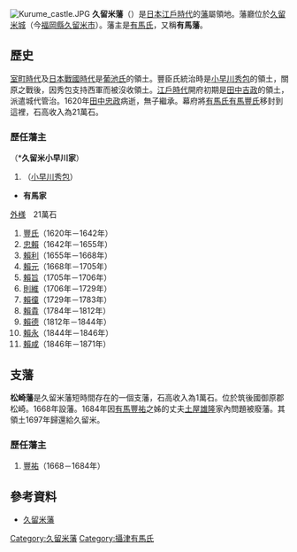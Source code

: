[[File:Kurume_castle.JPG|thumb]]
'''久留米藩'''（{{jpn|j=久留米藩|hg=くるめはん|rm=Kurume han|f=y}}）是[[日本|日本]][[江戶時代|江戶時代]]的[[藩_(日本)|藩]]屬領地。藩廳位於[[久留米城|久留米城]]（今[[福岡縣|福岡縣]][[久留米市|久留米市]]）。藩主是[[有馬氏|有馬氏]]，又稱'''有馬藩'''。

==歷史==
[[室町時代|室町時代]]及[[日本戰國時代|日本戰國時代]]是[[葡池氏|葡池氏]]的領土。豐臣氏統治時是[[小早川秀包|小早川秀包]]的領土，關原之戰後，因秀包支持西軍而被沒收領土。[[江戶時代|江戶時代]]開府初期是[[田中吉政|田中吉政]]的領土，派遣城代管治。1620年[[田中忠政|田中忠政]]病逝，無子繼承。幕府將[[有馬氏|有馬氏]][[有馬豐氏|有馬豐氏]]移封到這裡，石高收入為21萬石。

===歷任藩主===
（*'''久留米小早川家'''）
#（[[毛利秀包|小早川秀包]]）

*'''有馬家'''
[[外様大名|外様]]　21萬石
#[[有馬豐氏|豐氏]]（1620年－1642年）
#[[有馬忠賴|忠賴]]（1642年－1655年）
#[[有馬賴利|賴利]]（1655年－1668年）
#[[有馬賴元|賴元]]（1668年－1705年）
#[[有馬賴旨|賴旨]]（1705年－1706年）
#[[有馬則維|則維]]（1706年－1729年）
#[[有馬賴徸|賴徸]]（1729年－1783年）
#[[有馬賴貴|賴貴]]（1784年－1812年）
#[[有馬賴德|賴德]]（1812年－1844年）
#[[有馬賴永|賴永]]（1844年－1846年）
#[[有馬賴咸|賴咸]]（1846年－1871年）

==支藩==
'''松崎藩'''是久留米藩短時間存在的一個支藩，石高收入為1萬石。位於筑後國御原郡松崎。1668年設藩。1684年因[[有馬豐祐|有馬豐祐]]之姊的丈夫[[土屋雄隆|土屋雄隆]]家內問題被廢藩。其領土1697年歸還給久留米。

===歷任藩主===
#[[有馬豐祐|豐祐]]（1668－1684年）

==參考資料==
*[https://web.archive.org/web/20160303225944/http://www.asahi-net.or.jp/~me4k-skri/han/kyushu/kurume.html 久留米藩]

{{江戶時代的藩}}

{{DEFAULTSORT:Kurume-han}}

[[Category:久留米藩|Category:久留米藩]]
[[Category:攝津有馬氏|Category:攝津有馬氏]]